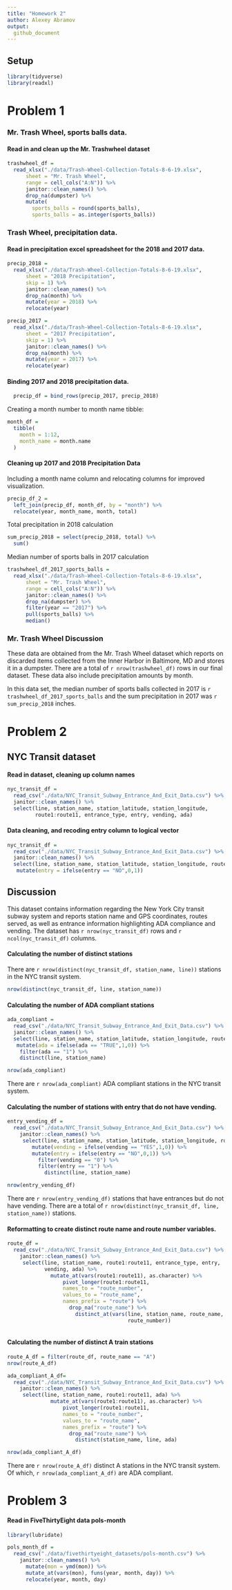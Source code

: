 ```yaml
---
title: "Homework 2"
author: Alexey Abramov
output: 
  github_document
---
```


## Setup
```r
library(tidyverse)
library(readxl)
```

# Problem 1
 
### Mr. Trash Wheel, sports balls data.

#### Read in and clean up the Mr. Trashwheel dataset
```r
trashwheel_df = 
  read_xlsx("./data/Trash-Wheel-Collection-Totals-8-6-19.xlsx",
      sheet = "Mr. Trash Wheel",
      range = cell_cols("A:N")) %>% 
      janitor::clean_names() %>% 
      drop_na(dumpster) %>% 
      mutate(
        sports_balls = round(sports_balls),
        sports_balls = as.integer(sports_balls))
```

### Trash Wheel, precipitation data.

#### Read in precipitation excel spreadsheet for the 2018 and 2017 data.  

```r
precip_2018 = 
  read_xlsx("./data/Trash-Wheel-Collection-Totals-8-6-19.xlsx",
      sheet = "2018 Precipitation",
      skip = 1) %>% 
      janitor::clean_names() %>% 
      drop_na(month) %>% 
      mutate(year = 2018) %>% 
      relocate(year)

precip_2017 = 
  read_xlsx("./data/Trash-Wheel-Collection-Totals-8-6-19.xlsx",
      sheet = "2017 Precipitation",
      skip = 1) %>% 
      janitor::clean_names() %>% 
      drop_na(month) %>% 
      mutate(year = 2017) %>% 
      relocate(year)
```

#### Binding 2017 and 2018 precipitation data.

```r
  precip_df = bind_rows(precip_2017, precip_2018)
```

Creating a month number to month name tibble:

```r
month_df = 
  tibble(
    month = 1:12,
    month_name = month.name
  )
```

#### Cleaning up 2017 and 2018 Precipitation Data 

Including a month name column and relocating columns for improved visualization.
```r
precip_df_2 = 
  left_join(precip_df, month_df, by = "month") %>% 
  relocate(year, month_name, month, total)
```

Total precipitation in 2018 calculation

```r
sum_precip_2018 = select(precip_2018, total) %>% 
  sum()
```

Median number of sports balls in 2017 calculation

```r
trashwheel_df_2017_sports_balls = 
  read_xlsx("./data/Trash-Wheel-Collection-Totals-8-6-19.xlsx",
      sheet = "Mr. Trash Wheel",
      range = cell_cols("A:N")) %>% 
      janitor::clean_names() %>% 
      drop_na(dumpster) %>% 
      filter(year == "2017") %>% 
      pull(sports_balls) %>% 
      median()
```


### Mr. Trash Wheel Discussion

These data are obtained from the Mr. Trash Wheel dataset which reports on discarded items collected from the Inner Harbor in Baltimore, MD and stores it in a dumpster. There are a total of `r nrow(trashwheel_df)` rows in our final dataset. These data also include precipitation amounts by month.  

In this data set, the median number of sports balls collected in 2017 is `r trashwheel_df_2017_sports_balls` and the sum precipitation in 2017 was `r sum_precip_2018` inches.

# Problem 2

## NYC Transit dataset

#### Read in dataset, cleaning up column names

```r
nyc_transit_df =
  read_csv("./data/NYC_Transit_Subway_Entrance_And_Exit_Data.csv") %>% 
  janitor::clean_names() %>% 
  select(line, station_name, station_latitude, station_longitude, 
         route1:route11, entrance_type, entry, vending, ada)
```

#### Data cleaning, and recoding entry column to logical vector

```r
nyc_transit_df =
  read_csv("./data/NYC_Transit_Subway_Entrance_And_Exit_Data.csv") %>% 
  janitor::clean_names() %>%
  select(line, station_name, station_latitude, station_longitude, route1:route11, entrance_type, entry, vending, ada) %>% 
   mutate(entry = ifelse(entry == "NO",0,1))
```

## Discussion 

This dataset contains information regarding the New York City transit subway system and reports station name and GPS coordinates, routes served, as well as entrance information highlighting ADA compliance and vending.  The dataset has `r nrow(nyc_transit_df)` rows and `r ncol(nyc_transit_df)` columns.     

#### Calculating the number of distinct stations 

There are `r nrow(distinct(nyc_transit_df, station_name, line))` stations in the NYC transit system.  

```r
nrow(distinct(nyc_transit_df, line, station_name))
```

#### Calculating the number of ADA compliant stations

```r
ada_compliant = 
  read_csv("./data/NYC_Transit_Subway_Entrance_And_Exit_Data.csv") %>% 
  janitor::clean_names() %>%
  select(line, station_name, station_latitude, station_longitude, route1:route11, entrance_type, entry, vending, ada) %>% 
   mutate(ada = ifelse(ada == "TRUE",1,0)) %>% 
    filter(ada == "1") %>% 
    distinct(line, station_name)

nrow(ada_compliant)
```

There are `r nrow(ada_compliant)` ADA compliant stations in the NYC transit system.

#### Calculating the number of stations with entry that do not have vending.

```r
entry_vending_df = 
  read_csv("./data/NYC_Transit_Subway_Entrance_And_Exit_Data.csv") %>% 
    janitor::clean_names() %>%
     select(line, station_name, station_latitude, station_longitude, route1:route11, entrance_type, entry, vending, ada) %>% 
        mutate(vending = ifelse(vending == "YES",1,0)) %>% 
        mutate(entry = ifelse(entry == "NO",0,1)) %>% 
          filter(vending == "0") %>% 
          filter(entry == "1") %>% 
            distinct(line, station_name)

nrow(entry_vending_df)
```

There are `r nrow(entry_vending_df)` stations that have entrances but do not have vending.  There are a total of `r nrow(distinct(nyc_transit_df, line, station_name))` stations.  

#### Reformatting to create distinct route name and route number variables. 

```r
route_df = 
  read_csv("./data/NYC_Transit_Subway_Entrance_And_Exit_Data.csv") %>% 
    janitor::clean_names() %>%
     select(line, station_name, route1:route11, entrance_type, entry, 
            vending, ada) %>% 
              mutate_at(vars(route1:route11), as.character) %>% 
                  pivot_longer(route1:route11, 
                  names_to = "route_number", 
                  values_to = "route_name",
                  names_prefix = "route") %>% 
                    drop_na("route_name") %>% 
                      distinct_at(vars(line, station_name, route_name, 
                                       route_number))
```

```r

```


#### Calculating the number of distinct A train stations

```r
route_A_df = filter(route_df, route_name == "A")
nrow(route_A_df)

ada_compliant_A_df= 
  read_csv("./data/NYC_Transit_Subway_Entrance_And_Exit_Data.csv") %>% 
    janitor::clean_names() %>%
     select(line, station_name, route1:route11, ada) %>% 
              mutate_at(vars(route1:route11), as.character) %>% 
                  pivot_longer(route1:route11, 
                  names_to = "route_number", 
                  values_to = "route_name",
                  names_prefix = "route") %>% 
                    drop_na("route_name") %>% 
                      distinct(station_name, line, ada)

nrow(ada_compliant_A_df)
```

There are `r nrow(route_A_df)` distinct A stations in the NYC transit system. Of which, `r nrow(ada_compliant_A_df)` are ADA compliant. 

# Problem 3

#### Read in FiveThirtyEight data pols-month

```r
library(lubridate)

pols_month_df = 
  read_csv("./data/fivethirtyeight_datasets/pols-month.csv") %>% 
    janitor::clean_names() %>% 
      mutate(mon = ymd(mon)) %>% 
      mutate_at(vars(mon), funs(year, month, day)) %>% 
      relocate(year, month, day)
```

